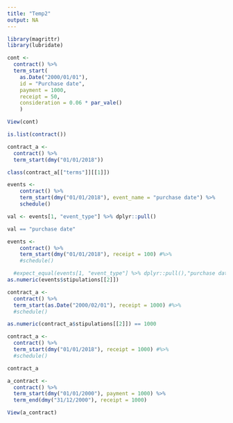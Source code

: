 ```yaml
---
title: "Temp2"
output: NA
---
```



```r
library(magrittr)
library(lubridate)
```

```r
cont <- 
  contract() %>% 
  term_start(
    as.Date("2000/01/01"), 
    id = "Purchase date",
    payment = 1000,
    receipt = 50,
    consideration = 0.06 * par_vale()
    )

View(cont)

```


```r
is.list(contract())
```


```r
contract_a <-
  contract() %>%
  term_start(dmy("01/01/2018")) 

class(contract_a[["terms"]][[1]])
```

```r
events <- 
    contract() %>%
    term_start(dmy("01/01/2018"), event_name = "purchase date") %>%
    schedule()

val <- events[1, "event_type"] %>% dplyr::pull()

val == "purchase date"
```
```r
events <-
    contract() %>%
    term_start(dmy("01/01/2018"), receipt = 100) #%>%
    #schedule()

  #expect_equal(events[1, "event_type"] %>% dplyr::pull(),"purchase date")
as.numeric(events$stipulations[[2]])
```

```r
contract_a <-
  contract() %>%
  term_start(as.Date("2000/02/01"), receipt = 1000) #%>% 
  #schedule()

as.numeric(contract_a$stipulations[[2]]) == 1000
```

```r
contract_a <- 
  contract() %>% 
  term_start(dmy("01/01/2018"), receipt = 1000) #%>% 
  #schedule()

contract_a
```


```r
a_contract <-
  contract() %>% 
  term_start(dmy("01/01/2000"), payment = 1000) %>% 
  term_end(dmy("31/12/2000"), receipt = 1000)

View(a_contract)
```

